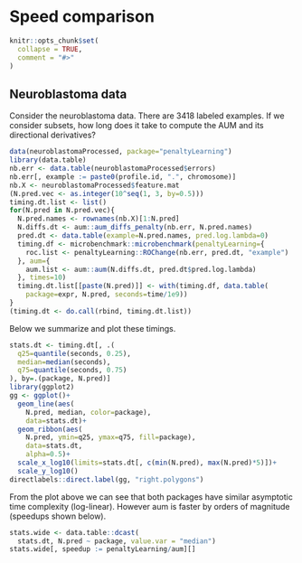 <!--
%\VignetteEngine{knitr::knitr}
%\VignetteIndexEntry{Speed comparison}
-->

# Speed comparison

```r
knitr::opts_chunk$set(
  collapse = TRUE,
  comment = "#>"
)
```

## Neuroblastoma data

Consider the neuroblastoma data. There are 3418 labeled examples. If
we consider subsets, how long does it take to compute the AUM and its
directional derivatives?

```r
data(neuroblastomaProcessed, package="penaltyLearning")
library(data.table)
nb.err <- data.table(neuroblastomaProcessed$errors)
nb.err[, example := paste0(profile.id, ".", chromosome)]
nb.X <- neuroblastomaProcessed$feature.mat
(N.pred.vec <- as.integer(10^seq(1, 3, by=0.5)))
timing.dt.list <- list()
for(N.pred in N.pred.vec){
  N.pred.names <- rownames(nb.X)[1:N.pred]
  N.diffs.dt <- aum::aum_diffs_penalty(nb.err, N.pred.names)
  pred.dt <- data.table(example=N.pred.names, pred.log.lambda=0)
  timing.df <- microbenchmark::microbenchmark(penaltyLearning={
    roc.list <- penaltyLearning::ROChange(nb.err, pred.dt, "example")
  }, aum={
    aum.list <- aum::aum(N.diffs.dt, pred.dt$pred.log.lambda)
  }, times=10)
  timing.dt.list[[paste(N.pred)]] <- with(timing.df, data.table(
    package=expr, N.pred, seconds=time/1e9))
}
(timing.dt <- do.call(rbind, timing.dt.list))

```

Below we summarize and plot these timings.

```r
stats.dt <- timing.dt[, .(
  q25=quantile(seconds, 0.25),
  median=median(seconds),
  q75=quantile(seconds, 0.75)
), by=.(package, N.pred)]
library(ggplot2)
gg <- ggplot()+
  geom_line(aes(
    N.pred, median, color=package),
    data=stats.dt)+
  geom_ribbon(aes(
    N.pred, ymin=q25, ymax=q75, fill=package),
    data=stats.dt,
    alpha=0.5)+
  scale_x_log10(limits=stats.dt[, c(min(N.pred), max(N.pred)*5)])+
  scale_y_log10()
directlabels::direct.label(gg, "right.polygons")

```

From the plot above we can see that both packages have similar
asymptotic time complexity (log-linear). However aum is faster by
orders of magnitude (speedups shown below).

```r
stats.wide <- data.table::dcast(
  stats.dt, N.pred ~ package, value.var = "median")
stats.wide[, speedup := penaltyLearning/aum][]
```
